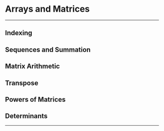 # Arrays and Matrices

************************
## Indexing
## Sequences and Summation
## Matrix Arithmetic
## Transpose
## Powers of Matrices
## Determinants 
************************
